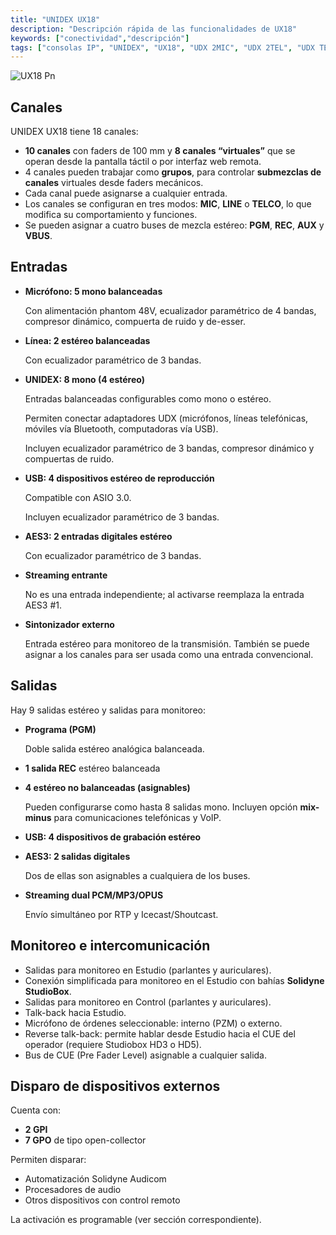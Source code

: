 ```yaml
---
title: "UNIDEX UX18"
description: "Descripción rápida de las funcionalidades de UX18"
keywords: ["conectividad","descripción"]
tags: ["consolas IP", "UNIDEX", "UX18", "UDX 2MIC", "UDX 2TEL", "UDX TEL+BT", "UDX-USB"]
---
```


![UX18 Pn](/images/thumbnails/UX18.png)

## Canales

UNIDEX UX18 tiene 18 canales:

- **10 canales** con faders de 100 mm y **8 canales “virtuales”**  que se operan desde la pantalla táctil o por interfaz web remota.
- 4 canales pueden trabajar como **grupos**, para controlar **submezclas de canales** virtuales desde faders mecánicos.
- Cada canal puede asignarse a cualquier entrada.
- Los canales se configuran en tres modos: **MIC**, **LINE** o **TELCO**, lo que modifica su comportamiento y funciones.
- Se pueden asignar a cuatro buses de mezcla estéreo: **PGM**, **REC**, **AUX** y **VBUS**.

## Entradas

- **Micrófono: 5 mono balanceadas**

  Con alimentación phantom 48V, ecualizador paramétrico de 4 bandas, compresor dinámico, compuerta de ruido y de-esser.
- **Línea: 2 estéreo balanceadas**

  Con ecualizador paramétrico de 3 bandas.
- **UNIDEX: 8 mono (4 estéreo)**

  Entradas balanceadas configurables como mono o estéreo.

  Permiten conectar adaptadores UDX (micrófonos, líneas telefónicas, móviles vía Bluetooth, computadoras vía USB).

  Incluyen ecualizador paramétrico de 3 bandas, compresor dinámico y compuertas de ruido.
- **USB: 4 dispositivos estéreo de reproducción**

  Compatible con ASIO 3.0.

  Incluyen ecualizador paramétrico de 3 bandas.
- **AES3: 2 entradas digitales estéreo**

  Con ecualizador paramétrico de 3 bandas.
- **Streaming entrante**

  No es una entrada independiente; al activarse reemplaza la entrada AES3 #1.
- **Sintonizador externo**

  Entrada estéreo para monitoreo de la transmisión. También se puede asignar a los canales para ser usada como una entrada convencional.

## Salidas

Hay 9 salidas estéreo y salidas para monitoreo:

- **Programa (PGM)**

  Doble salida estéreo analógica balanceada.
- **1 salida REC** estéreo balanceada
- **4 estéreo no balanceadas (asignables)**

  Pueden configurarse como hasta 8 salidas mono. Incluyen opción **mix-minus** para comunicaciones telefónicas y VoIP.
- **USB: 4 dispositivos de grabación estéreo**
- **AES3: 2 salidas digitales**

  Dos de ellas son asignables a cualquiera de los buses.
- **Streaming dual PCM/MP3/OPUS**

  Envío simultáneo por RTP y Icecast/Shoutcast.

## Monitoreo e intercomunicación

- Salidas para monitoreo en Estudio (parlantes y auriculares).
- Conexión simplificada para monitoreo en el Estudio con bahías **Solidyne StudioBox**.
- Salidas para monitoreo en Control (parlantes y auriculares).
- Talk-back hacia Estudio.
- Micrófono de órdenes seleccionable: interno (PZM) o externo.
- Reverse talk-back: permite hablar desde Estudio hacia el CUE del operador (requiere Studiobox HD3 o HD5).
- Bus de CUE (Pre Fader Level) asignable a cualquier salida.

## Disparo de dispositivos externos

Cuenta con:

- **2 GPI**
- **7 GPO** de tipo open-collector

Permiten disparar:

- Automatización Solidyne Audicom
- Procesadores de audio
- Otros dispositivos con control remoto

La activación es programable (ver sección correspondiente).